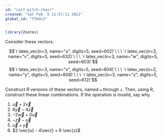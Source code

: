 ```yaml
---
id: "calf-pitch-chair"
created: "Sat Feb  5 11:57:11 2022"
global_id: "ffHdu3"
---
```


```r
library(Znotes)
```


Consider these vectors: 

$$`r latex_vec(n=3, name="u", digits=5, seed=602)`\ \ \ 
  `r latex_vec(n=3, name="v", digits=5, seed=632)`\ \ \ 
  `r latex_vec(n=3, name="w", digits=5, seed=603)`$$
$$`r latex_vec(n=3, name="x", digits=5, seed=604)`\ \ \ 
  `r latex_vec(n=2, name="y", digits=5, seed=608)`\ \ \ 
  `r latex_vec(n=3, name="z", digits=5, seed=612)`$$

Construct R versions of these vectors, named `u` through `z`. Then, using R, construct these linear combinations. If the operation is invalid, say why.

#. $\vec{u} + 2 \vec{v}$
#. $6 \vec{y} -  4\vec{z}$
#. $-2 \vec{w} +  0 \vec{u}$
#. $- \vec{z} -  \vec{u}$
#. $\vec{u} +  \vec{y}$
#. $2 \vec{u} -  4\vec{} + 6 \vec{z}$


